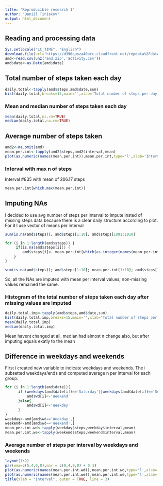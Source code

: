 ```yaml
---
title: "Reproducible research 1"
author: "Daniil Tiniakov"
output: html_document
---
```

## Reading and processing data
```r
Sys.setlocale("LC_TIME", "English")
download.file(url="https://d396qusza40orc.cloudfront.net/repdata%2Fdata%2Factivity.zip",destfile="amd.zip")
amd<-read.csv(unz('amd.zip','activity.csv'))
amd$date<-as.Date(amd$date)
```

## Total number of steps taken each day
```r
daily.total<-tapply(amd$steps,amd$date,sum)
hist(daily.total,breaks=15,main='',xlab='Total number of steps per day')

```

### Mean and median number of steps taken each day
```r
mean(daily.total,na.rm=TRUE)
median(daily.total,na.rm=TRUE)
```
## Average number of steps taken
```r
amd2<-na.omit(amd)
mean.per.int<-tapply(amd2$steps,amd2$interval,mean)
plot(as.numeric(names(mean.per.int)),mean.per.int,type='l',xlab='Interval',ylab='Number of steps')
```

### Interval with max n of steps
Interval #835 with mean of 206.17 steps
```r
mean.per.int[which.max(mean.per.int)]
```

## Imputing NAs

I decided to use avg number of steps per interval to impute insted of missing steps data because there is a clear daily structure according to plot. For it I use vector of means per interval

```r
sum(is.na(amd$steps)); amd$steps[1:10]; amd$steps[1001:1010]

for (i in 1:length(amd$steps)) {
     if(is.na(amd$steps[i])) {
        amd$steps[i]<- mean.per.int[which(as.integer(names(mean.per.int)) == amd$interval[i])]
    }
}

sum(is.na(amd$steps)); amd$steps[1:10]; mean.per.int[1:10]; amd$steps[1001:1010]
```
So, all the NAs are imputed with mean per interval values, non-missing values remained the same.

### Histogram of the total number of steps taken each day after missing values are imputed

```r
daily.total.imp<-tapply(amd$steps,amd$date,sum)
hist(daily.total.imp,breaks=15,main='',xlab='Total number of steps per day')
mean(daily.total.imp)
median(daily.total.imp)
```

Mean havent changed at all, median had almost n change also, but after imputing equals exatly to the mean

## Difference in weekdays and weekends

First i created new variable to indicate weekdays and weekends. The i subsetted weekdays/ends and computed average n per interval for each group.

```r

for (i in 1:length(amd$date)){
      if (weekdays(amd$date[i])=='Saturday'||weekdays(amd$date[i])=='Sunday') {
          amd$wd[i]<-'Weekend'
      }else{
          amd$wd[i]<-'Weekday'
      }
}
weekday<-amd[amd$wd=='Weekday',]
weekend<-amd[amd$wd=='Weekend',]
mean.per.int.wd<-tapply(weekday$steps,weekday$interval,mean)
mean.per.int.we<-tapply(weekend$steps,weekend$interval,mean)
```

### Average number of steps per interval by weekdays and weekends

```r


layout(1:2)
par(oma=c(5,4,0,0),mar = c(0,4,0,0) + 0.1)
plot(as.numeric(names(mean.per.int.wd)),mean.per.int.wd,type='l',xlab='',ylab='N by weekdays',main='',xaxt='n')
plot(as.numeric(names(mean.per.int.we)),mean.per.int.we,type='l',xlab='',ylab='N by weekends')
title(xlab = "Interval", outer = TRUE, line = 3)

```